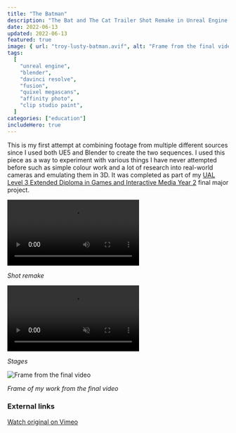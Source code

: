 ```yaml
---
title: "The Batman"
description: "The Bat and The Cat Trailer Shot Remake in Unreal Engine 5 & DaVinci Resolve."
date: 2022-06-13
updated: 2022-06-13
featured: true
image: { url: "troy-lusty-batman.avif", alt: "Frame from the final video" }
tags:
  [
    "unreal engine",
    "blender",
    "davinci resolve",
    "fusion",
    "quixel megascans",
    "affinity photo",
    "clip studio paint",
  ]
categories: ["education"]
includeHero: true
---
```



This is my first attempt at combining footage from multiple different sources since I used both UE5 and Blender to create the two sequences. I used this piece as a way to experiment with various things I have never attempted before such as simple colour work and a lot of research into real-world cameras and emulating them in 3D. It was completed as part of my [UAL Level 3 Extended Diploma in Games and Interactive Media Year 2](https://www.arts.ac.uk/partnerships/ual-awarding-body/qualifications/creative-media/ual-level-3-diploma-and-extended-diploma-in-creative-media-production-and-technology) final major project.

<video preload="metadata" controls>
  <source src={the_batman} type="video/webm" />
</video>

_Shot remake_

<video preload="metadata" muted controls>
  <source src={the_batman_stages} type="video/webm" />
</video>

_Stages_

![Frame from the final video](troy-lusty-batman.avif)

_Frame of my work from the final video_

### External links

[Watch original on Vimeo](https://vimeo.com/660408476)
